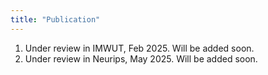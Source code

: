 ```yaml
---
title: "Publication"
---
```


1. Under review in IMWUT, Feb 2025. Will be added soon.
2. Under review in Neurips, May 2025. Will be added soon.
